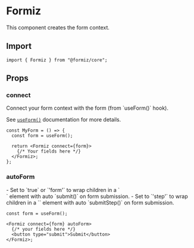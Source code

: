 
# Formiz

This component creates the form context.

## Import

```tsx
import { Formiz } from "@formiz/core";
```

## Props

### connect

<Type type="Form" />
Connect your form context with the form (from `useForm()` hook).

See [`useForm()`](/core/useForm) documentation for more details.

```tsx
const MyForm = () => {
  const form = useForm();

  return <Formiz connect={form}>
    {/* Your fields here */}
  </Formiz>;
};
```

### autoForm

<Type type="boolean | 'form' | 'step'"/>
- Set to `true` or `'form'` to wrap children in a `<form>` element with auto `submit()` on form submission.
- Set to `'step'` to wrap children in a `<form>` element with auto `submitStep()` on form submission.

```tsx
const form = useForm();

<Formiz connect={form} autoForm>
  {/* your fields here */}
  <button type="submit">Submit</button>
</Formiz>;
```

